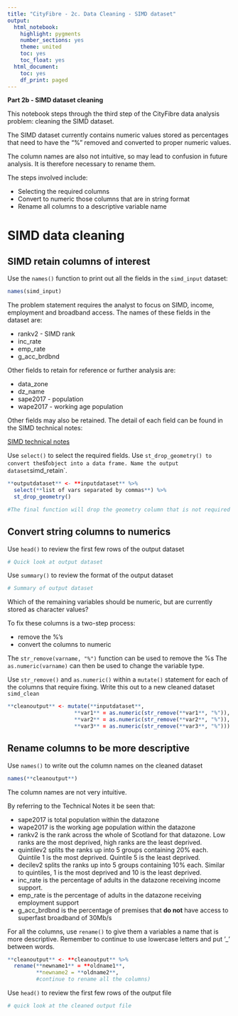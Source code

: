 ```yaml
---
title: "CityFibre - 2c. Data Cleaning - SIMD dataset"
output:
  html_notebook:
    highlight: pygments
    number_sections: yes
    theme: united
    toc: yes
    toc_float: yes
  html_document:
    toc: yes
    df_print: paged
---
```


<div class="alert alert-block alert-success">

**Part 2b - SIMD dataset cleaning**

This notebook steps through the third step of the CityFibre data analysis problem: cleaning the SIMD dataset.

The SIMD dataset currently contains numeric values stored as percentages that need to have the "%" removed and converted to proper numeric values.

The column names are also not intuitive, so may lead to confusion in future analysis. It is therefore necessary to rename them.

The steps involved include: 

* Selecting the required columns
* Convert to numeric those columns that are in string format
* Rename all columns to a descriptive variable name

</div>

# SIMD data cleaning

## SIMD retain columns of interest

Use the `names()` function to print out all the fields in the `simd_input` dataset:
```r
names(simd_input)
```

<div class="alert alter-block alert-info">

The problem statement requires the analyst to focus on SIMD, income, employment and broadband access.
The names of these fields in the dataset are:

* rankv2 - SIMD rank
* inc_rate
* emp_rate
* g_acc_brdbnd

Other fields to retain for reference or further analysis are:

* data_zone
* dz_name
* sape2017 - population
* wape2017 - working age population

Other fields may also be retained. The detail of each field can be found in the SIMD technical notes:

[SIMD technical notes](https://www.gov.scot/binaries/content/documents/govscot/publications/statistics/2020/09/simd-2020-technical-notes/documents/simd-2020-technical-notes/simd-2020-technical-notes/govscot%3Adocument/SIMD%2B2020%2Btechnical%2Bnotes.pdf)

</div>

Use `select()` to select the required fields. 
Use `st_drop_geometry() to convert the `sf` object into a data frame.
Name the output dataset `simd_retain`.
```r
**outputdataset** <- **inputdataset** %>%
  select(**list of vars separated by commas**) %>%
  st_drop_geometry()

#The final function will drop the geometry column that is not required
```

## Convert string columns to numerics

Use `head()` to review the first few rows of the output dataset
```r
# Quick look at output dataset
```
Use `summary()` to review the format of the output dataset
```r
# Summary of output dataset
```

<div class="alert alter-block alert-warning">

Which of the remaining variables should be numeric, but are currently stored as character values?

</div>

<div class="alert alter-block alert-info">

To fix these columns is a two-step process:

* remove the %'s 
* convert the columns to numeric

The `str_remove(varname, "%")` function can be used to remove the %s
The `as.numeric(varname)` can then be used to change the variable type.

</div>

Use `str_remove()` and `as.numeric()` within a `mutate()` statement for each of the columns that require fixing. Write this out to a new cleaned dataset `simd_clean`
```r
**cleanoutput** <- mutate(**inputdataset**, 
                     **var1** = as.numeric(str_remove(**var1**, "%")),
                     **var2** = as.numeric(str_remove(**var2**, "%")),
                     **var3** = as.numeric(str_remove(**var3**, "%")))
```

## Rename columns to be more descriptive

Use `names()` to write out the column names on the cleaned dataset
```r
names(**cleanoutput**)
```

<div class="alert alter-block alert-info">

The column names are not very intuitive.

By referring to the Technical Notes it be seen that:

* sape2017 is total population within the datazone
* wape2017 is the working age population within the datazone
* rankv2 is the rank across the whole of Scotland for that datazone. Low ranks are the most deprived, high ranks are the least deprived.
* quintilev2 splits the ranks up into 5 groups containing 20% each. Quintile 1 is the most deprived. Quintile 5 is the least deprived.
* decilev2 splits the ranks up into 5 groups containing 10% each. Similar to quintiles, 1 is the most deprived and 10 is the least deprived.
* inc_rate is the percentage of adults in the datazone receiving income support.
* emp_rate is the percentage of adults in the datazone receiving employment support
* g_acc_brdbnd is the percentage of premises that **do not** have access to superfast broadband of 30Mb/s

</div>

For all the columns, use `rename()` to give them a variables a name that is more descriptive.
Remember to continue to use lowercase letters and put '_' between words.
```r
**cleanoutput** <- **cleanoutput** %>%
  rename(**newname1** = **oldname1**,
         **newname2 = **oldname2**,
         #continue to rename all the columns)
```

Use `head()` to review the first few rows of the output file
```r
# quick look at the cleaned output file
```

